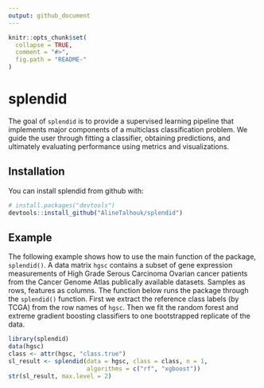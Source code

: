 ```yaml
---
output: github_document
---
```


<!-- README.md is generated from README.Rmd. Please edit that file -->

```r
knitr::opts_chunk$set(
  collapse = TRUE,
  comment = "#>",
  fig.path = "README-"
)
```

# splendid

The goal of `splendid` is to provide a supervised learning pipeline that implements major components of a multiclass classification problem. We guide the user through fitting a classifier, obtaining predictions, and ultimately evaluating performance using metrics and visualizations.

## Installation

You can install splendid from github with:

```r
# install.packages("devtools")
devtools::install_github("AlineTalhouk/splendid")
```

## Example

The following example shows how to use the main function of the package, `splendid()`. A data matrix `hgsc` contains a subset of gene expression measurements of High Grade Serous Carcinoma Ovarian cancer patients from the Cancer Genome Atlas publically available datasets. Samples as rows, features as columns. The function below runs the package through the `splendid()` function. First we extract the reference class labels
(by TCGA) from the row names of `hgsc`. Then we fit the random forest and extreme gradient boosting classifiers to one bootstrapped replicate of the data.

```r
library(splendid)
data(hgsc)
class <- attr(hgsc, "class.true")
sl_result <- splendid(data = hgsc, class = class, n = 1,
                      algorithms = c("rf", "xgboost"))
str(sl_result, max.level = 2)
```
